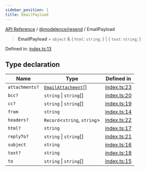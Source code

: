 ```yaml
---
sidebar_position: 1
title: EmailPayload
---
```


[API Reference](/api-reference/@modelence/resend/type-aliases/../../../index) / [@modelence/resend](/api-reference/@modelence/resend/type-aliases/../index) / EmailPayload

> **EmailPayload** = `object` & \{ `html`: `string`; \} \| \{ `text`: `string`; \}

Defined in: [index.ts:13](https://github.com/modelence/modelence/blob/058768fe0d4b5ec6a83211d4f894db3f17565b0b/packages/resend/src/index.ts#L13)

## Type declaration

| Name | Type | Defined in |
| ------ | ------ | ------ |
| `attachments?` | [`EmailAttachment`](/api-reference/@modelence/resend/type-aliases/EmailAttachment)[] | [index.ts:23](https://github.com/modelence/modelence/blob/058768fe0d4b5ec6a83211d4f894db3f17565b0b/packages/resend/src/index.ts#L23) |
| `bcc?` | `string` \| `string`[] | [index.ts:20](https://github.com/modelence/modelence/blob/058768fe0d4b5ec6a83211d4f894db3f17565b0b/packages/resend/src/index.ts#L20) |
| `cc?` | `string` \| `string`[] | [index.ts:19](https://github.com/modelence/modelence/blob/058768fe0d4b5ec6a83211d4f894db3f17565b0b/packages/resend/src/index.ts#L19) |
| `from` | `string` | [index.ts:14](https://github.com/modelence/modelence/blob/058768fe0d4b5ec6a83211d4f894db3f17565b0b/packages/resend/src/index.ts#L14) |
| `headers?` | `Record`\<`string`, `string`\> | [index.ts:22](https://github.com/modelence/modelence/blob/058768fe0d4b5ec6a83211d4f894db3f17565b0b/packages/resend/src/index.ts#L22) |
| `html?` | `string` | [index.ts:17](https://github.com/modelence/modelence/blob/058768fe0d4b5ec6a83211d4f894db3f17565b0b/packages/resend/src/index.ts#L17) |
| `replyTo?` | `string` \| `string`[] | [index.ts:21](https://github.com/modelence/modelence/blob/058768fe0d4b5ec6a83211d4f894db3f17565b0b/packages/resend/src/index.ts#L21) |
| `subject` | `string` | [index.ts:16](https://github.com/modelence/modelence/blob/058768fe0d4b5ec6a83211d4f894db3f17565b0b/packages/resend/src/index.ts#L16) |
| `text?` | `string` | [index.ts:18](https://github.com/modelence/modelence/blob/058768fe0d4b5ec6a83211d4f894db3f17565b0b/packages/resend/src/index.ts#L18) |
| `to` | `string` \| `string`[] | [index.ts:15](https://github.com/modelence/modelence/blob/058768fe0d4b5ec6a83211d4f894db3f17565b0b/packages/resend/src/index.ts#L15) |
